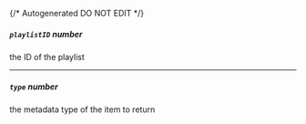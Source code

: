 {/* Autogenerated DO NOT EDIT  */}
##### `playlistID` _number_
the ID of the playlist

---
##### `type` _number_
the metadata type of the item to return


